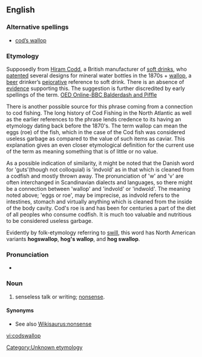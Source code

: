 ==English==

===Alternative spellings===
*[[cod's wallop|cod’s wallop]]

===Etymology===
Supposedly from [[w:Hiram Codd|Hiram Codd]], a British manufacturer of [[soft drink]]s, who [[patent]]ed several designs for mineral water bottles in the 1870s + [[wallop]], a [[beer]] drinker’s [[pejorative]] reference to soft drink.
There is an absence of [[evidence]] supporting this. The suggestion is further discredited by early spellings of the term. [http://oed.com/bbcwords/codswallop-new.html OED Online-BBC Balderdash and Piffle]

There is another possible source for this phrase coming from a connection to cod fishing.  The long history of Cod Fishing in the North Atlantic as well as the earlier references to the phrase lends credence to its having an etymology dating back before the 1870's.  The term wallop can mean the eggs (roe) of the fish, which in the case of the Cod fish was considered useless garbage as compared to the value of such items as caviar.   This explanation gives an even closer etymological definition for the current use of the term as meaning something that is of little or no value.

As a possible indication of similarity, it might be noted that the Danish word for 'guts'(though not colloquial) is 'indvold' as in that which is cleaned from a codfish and mostly thrown away. The pronunciation of 'w' and 'v' are often interchanged in Scandinavian dialects and languages, so there might be a connection between 'wallop' and 'indvold' or 'indwold'. The meaning noted above; 'eggs or roe', may be imprecise, as indvold refers to the intestines, stomach and virtually anything which is cleaned from the inside of the body cavity. Cod's roe is and has been for centuries a part of the diet of all peoples who consume codfish. It is much too valuable and nutritious to be considered useless garbage.

Evidently by folk-etymology referring to [[swill]], this word has North American variants '''hogswallop''', '''hog's wallop''', and '''hog swallop'''.

===Pronunciation===
* {{a|UK}} {{IPA|/ˌkɒdzˈwɒl.əp/}}

===Noun===
{{en-noun|-}}

# {{context|British|Australia|slang}} senseless talk or writing; [[nonsense]].

====Synonyms====
* See also [[Wikisaurus:nonsense]]

[[Category:Unknown etymology]]

[[vi:codswallop]]